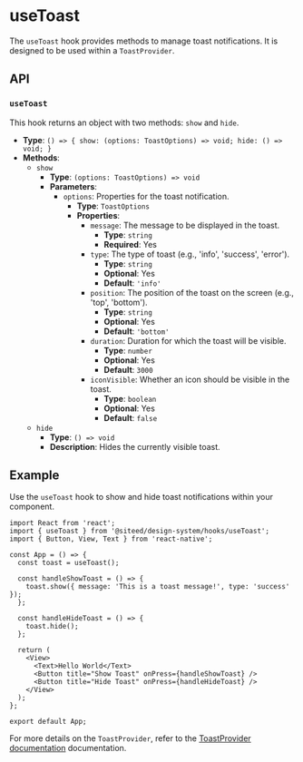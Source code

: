 
<Meta title="Hooks/useToast" />

# useToast

The `useToast` hook provides methods to manage toast notifications. It is designed to be used within a `ToastProvider`.

## API

### `useToast`

This hook returns an object with two methods: `show` and `hide`.

- **Type**: `() => { show: (options: ToastOptions) => void; hide: () => void; }`
- **Methods**:
  - `show`
    - **Type**: `(options: ToastOptions) => void`
    - **Parameters**:
      - `options`: Properties for the toast notification.
        - **Type**: `ToastOptions`
        - **Properties**:
          - `message`: The message to be displayed in the toast.
            - **Type**: `string`
            - **Required**: Yes
          - `type`: The type of toast (e.g., 'info', 'success', 'error').
            - **Type**: `string`
            - **Optional**: Yes
            - **Default**: `'info'`
          - `position`: The position of the toast on the screen (e.g., 'top', 'bottom').
            - **Type**: `string`
            - **Optional**: Yes
            - **Default**: `'bottom'`
          - `duration`: Duration for which the toast will be visible.
            - **Type**: `number`
            - **Optional**: Yes
            - **Default**: `3000`
          - `iconVisible`: Whether an icon should be visible in the toast.
            - **Type**: `boolean`
            - **Optional**: Yes
            - **Default**: `false`
  - `hide`
    - **Type**: `() => void`
    - **Description**: Hides the currently visible toast.

## Example

Use the `useToast` hook to show and hide toast notifications within your component.

```tsx
import React from 'react';
import { useToast } from '@siteed/design-system/hooks/useToast';
import { Button, View, Text } from 'react-native';

const App = () => {
  const toast = useToast();

  const handleShowToast = () => {
    toast.show({ message: 'This is a toast message!', type: 'success' });
  };

  const handleHideToast = () => {
    toast.hide();
  };

  return (
    <View>
      <Text>Hello World</Text>
      <Button title="Show Toast" onPress={handleShowToast} />
      <Button title="Hide Toast" onPress={handleHideToast} />
    </View>
  );
};

export default App;
```

For more details on the `ToastProvider`, refer to the [ToastProvider documentation](?path=/docs/providers--docs#toastprovider) documentation.

